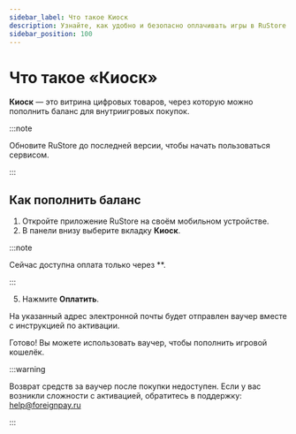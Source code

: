```yaml
---
sidebar_label: Что такое Киоск
description: Узнайте, как удобно и безопасно оплачивать игры в RuStore.
sidebar_position: 100
---
```


# Что такое «Киоск»

**Киоск** — это витрина цифровых товаров, через которую можно пополнить баланс для внутриигровых покупок.

:::note

Обновите RuStore до последней версии, чтобы начать пользоваться сервисом.

:::

## Как пополнить баланс

1. Откройте приложение RuStore на своём мобильном устройстве.
2. В панели внизу выберите вкладку **Киоск**.

:::note

Сейчас доступна оплата только через **.

:::

5. Нажмите **Оплатить**.

На указанный адрес электронной почты будет отправлен ваучер вместе с инструкцией по активации.

Готово! Вы можете использовать ваучер, чтобы пополнить игровой кошелёк.

:::warning

Возврат средств за ваучер после покупки недоступен. Если у вас возникли сложности с активацией, обратитесь в поддержку: help@foreignpay.ru

:::